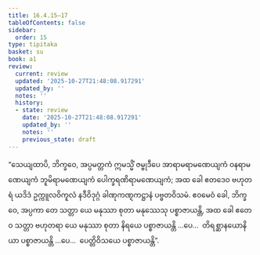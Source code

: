 ```yaml
---
title: 16.4.15–17
tableOfContents: false
sidebar:
  order: 15
type: tipitaka
basket: su
book: a1
review:
  current: review
  updated: '2025-10-27T21:48:08.917291'
  updated_by: ''
  notes: ''
  history:
  - state: review
    date: '2025-10-27T21:48:08.917291'
    updated_by: ''
    notes: ''
    previous_state: draft
---
```



<ReviewStatus review={frontmatter.review} showDetails={true} />

<HypothesisAnnotation frontmatter={frontmatter} />

<DynamicBreadcrumb />

<Division number="336–338" book="a1" e="ch" v="15">

<Paragraph number="427" book="a1">
“သေယျထာပိ, ဘိက္ခဝေ, အပ္ပမတ္တကံ ဣမသ္မိံ ဇမ္ဗုဒီပေ အာရာမရာမဏေယျကံ ဝနရာမဏေယျကံ ဘူမိရာမဏေယျကံ ပေါက္ခရဏိရာမဏေယျကံ; အထ ခေါ ဧတဒေဝ ဗဟုတရံ ယဒိဒံ ဥက္ကူလဝိကူလံ နဒီဝိဒုဂ္ဂံ ခါဏုကဏ္ဋကဋ္ဌာနံ ပဗ္ဗတဝိသမံ. ဧဝမေဝံ ခေါ, ဘိက္ခဝေ, အပ္ပကာ တေ သတ္တာ ယေ မနုဿာ စုတာ မနုဿေသု ပစ္စာဇာယန္တိ, အထ ခေါ ဧတေဝ သတ္တာ ဗဟုတရာ ယေ မနုဿာ စုတာ နိရယေ ပစ္စာဇာယန္တိ …ပေ…  တိရစ္ဆာနယောနိယာ ပစ္စာဇာယန္တိ …ပေ…  ပေတ္တိဝိသယေ ပစ္စာဇာယန္တိ”.
</Paragraph>
</Division>